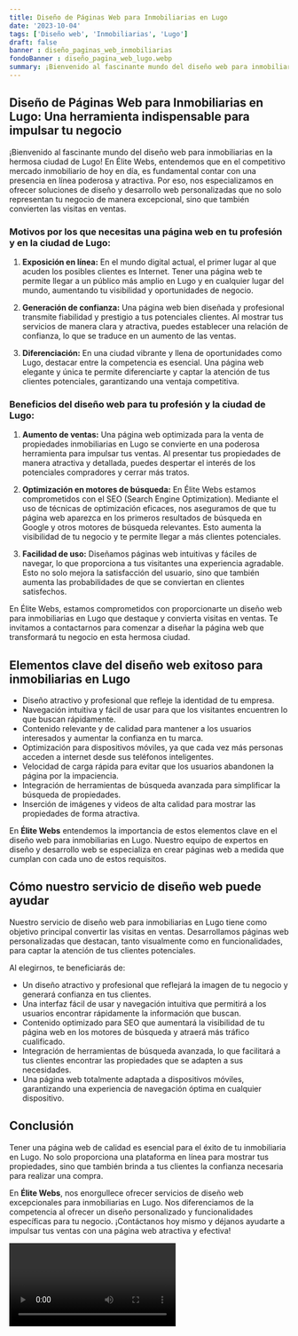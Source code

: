 ```yaml
---
title: Diseño de Páginas Web para Inmobiliarias en Lugo
date: '2023-10-04'
tags: ['Diseño web', 'Inmobiliarias', 'Lugo']
draft: false
banner : diseño_paginas_web_inmobiliarias
fondoBanner : diseño_pagina_web_lugo.webp
summary: ¡Bienvenido al fascinante mundo del diseño web para inmobiliarias en la hermosa ciudad de Lugo! En Élite Webs, entendemos que en el competitivo mercado inmobiliario de hoy en día, es fundamental contar con una presencia en línea poderosa y atractiva. Por eso, nos especializamos en ofrecer soluciones de diseño y desarrollo web personalizadas que no solo representan tu negocio de manera excepcional, sino que también convierten las visitas en ventas.
---
```


## Diseño de Páginas Web para Inmobiliarias en Lugo: Una herramienta indispensable para impulsar tu negocio

¡Bienvenido al fascinante mundo del diseño web para inmobiliarias en la hermosa ciudad de Lugo! En Élite Webs, entendemos que en el competitivo mercado inmobiliario de hoy en día, es fundamental contar con una presencia en línea poderosa y atractiva. Por eso, nos especializamos en ofrecer soluciones de diseño y desarrollo web personalizadas que no solo representan tu negocio de manera excepcional, sino que también convierten las visitas en ventas.

### Motivos por los que necesitas una página web en tu profesión y en la ciudad de Lugo:

1. **Exposición en línea:** En el mundo digital actual, el primer lugar al que acuden los posibles clientes es Internet. Tener una página web te permite llegar a un público más amplio en Lugo y en cualquier lugar del mundo, aumentando tu visibilidad y oportunidades de negocio.

2. **Generación de confianza:** Una página web bien diseñada y profesional transmite fiabilidad y prestigio a tus potenciales clientes. Al mostrar tus servicios de manera clara y atractiva, puedes establecer una relación de confianza, lo que se traduce en un aumento de las ventas.

3. **Diferenciación:** En una ciudad vibrante y llena de oportunidades como Lugo, destacar entre la competencia es esencial. Una página web elegante y única te permite diferenciarte y captar la atención de tus clientes potenciales, garantizando una ventaja competitiva.

### Beneficios del diseño web para tu profesión y la ciudad de Lugo:

1. **Aumento de ventas:** Una página web optimizada para la venta de propiedades inmobiliarias en Lugo se convierte en una poderosa herramienta para impulsar tus ventas. Al presentar tus propiedades de manera atractiva y detallada, puedes despertar el interés de los potenciales compradores y cerrar más tratos.

2. **Optimización en motores de búsqueda:** En Élite Webs estamos comprometidos con el SEO (Search Engine Optimization). Mediante el uso de técnicas de optimización eficaces, nos aseguramos de que tu página web aparezca en los primeros resultados de búsqueda en Google y otros motores de búsqueda relevantes. Esto aumenta la visibilidad de tu negocio y te permite llegar a más clientes potenciales.

3. **Facilidad de uso:** Diseñamos páginas web intuitivas y fáciles de navegar, lo que proporciona a tus visitantes una experiencia agradable. Esto no solo mejora la satisfacción del usuario, sino que también aumenta las probabilidades de que se conviertan en clientes satisfechos.

En Élite Webs, estamos comprometidos con proporcionarte un diseño web para inmobiliarias en Lugo que destaque y convierta visitas en ventas. Te invitamos a contactarnos para comenzar a diseñar la página web que transformará tu negocio en esta hermosa ciudad.

<GifSeo />

<Cta />

## Elementos clave del diseño web exitoso para inmobiliarias en Lugo

- Diseño atractivo y profesional que refleje la identidad de tu empresa.
- Navegación intuitiva y fácil de usar para que los visitantes encuentren lo que buscan rápidamente.
- Contenido relevante y de calidad para mantener a los usuarios interesados y aumentar la confianza en tu marca.
- Optimización para dispositivos móviles, ya que cada vez más personas acceden a internet desde sus teléfonos inteligentes.
- Velocidad de carga rápida para evitar que los usuarios abandonen la página por la impaciencia.
- Integración de herramientas de búsqueda avanzada para simplificar la búsqueda de propiedades.
- Inserción de imágenes y videos de alta calidad para mostrar las propiedades de forma atractiva.

En **Élite Webs** entendemos la importancia de estos elementos clave en el diseño web para inmobiliarias en Lugo. Nuestro equipo de expertos en diseño y desarrollo web se especializa en crear páginas web a medida que cumplan con cada uno de estos requisitos. 

## Cómo nuestro servicio de diseño web puede ayudar

Nuestro servicio de diseño web para inmobiliarias en Lugo tiene como objetivo principal convertir las visitas en ventas. Desarrollamos páginas web personalizadas que destacan, tanto visualmente como en funcionalidades, para captar la atención de tus clientes potenciales.

Al elegirnos, te beneficiarás de:

- Un diseño atractivo y profesional que reflejará la imagen de tu negocio y generará confianza en tus clientes.
- Una interfaz fácil de usar y navegación intuitiva que permitirá a los usuarios encontrar rápidamente la información que buscan.
- Contenido optimizado para SEO que aumentará la visibilidad de tu página web en los motores de búsqueda y atraerá más tráfico cualificado.
- Integración de herramientas de búsqueda avanzada, lo que facilitará a tus clientes encontrar las propiedades que se adapten a sus necesidades.
- Una página web totalmente adaptada a dispositivos móviles, garantizando una experiencia de navegación óptima en cualquier dispositivo.

## Conclusión

Tener una página web de calidad es esencial para el éxito de tu inmobiliaria en Lugo. No solo proporciona una plataforma en línea para mostrar tus propiedades, sino que también brinda a tus clientes la confianza necesaria para realizar una compra.

En **Élite Webs**, nos enorgullece ofrecer servicios de diseño web excepcionales para inmobiliarias en Lugo. Nos diferenciamos de la competencia al ofrecer un diseño personalizado y funcionalidades específicas para tu negocio. ¡Contáctanos hoy mismo y déjanos ayudarte a impulsar tus ventas con una página web atractiva y efectiva!

<Video />

<CtaBot job='Inmobiliarias' city='Lugo'/>

<Gmaps query='Lugo+españa+maps' />
